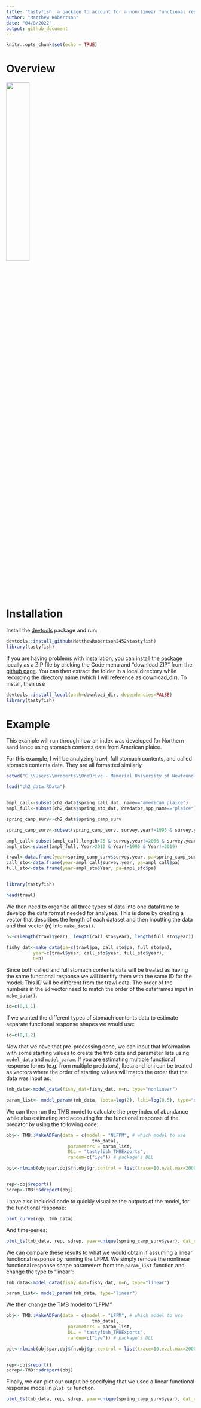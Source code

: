```yaml
---
title: 'tastyfish: a package to account for a non-linear functional response when estimating prey dynamics using predator diet data'
author: "Matthew Robertson"
date: "04/8/2022"
output: github_document
---
```


```r
knitr::opts_chunk$set(echo = TRUE)
```

# Overview

![](C:\\Users\\mroberts\\OneDrive - Memorial University of Newfoundland\\Marine Institute\\Dissertation Plans\\Chapter 2\\Package\\hexsticker_tastyfish.png){width=35%}

# Installation

Install the [devtools](https://cran.r-project.org/web/packages/devtools/index.html) package and run:

```r
devtools::install_github(MatthewRobertson2452\tastyfish)
library(tastyfish)
```

If you are having problems with installation, you can install the package locally as a ZIP file by clicking the Code menu and "download ZIP" from the [github page](https://github.com/MatthewRobertson2452/tastyfish). You can then extract the folder in a local directory while recording the directory name (which I will reference as download_dir). To install, then use

```r
devtools::install_local(path=download_dir, dependencies=FALSE)
library(tastyfish)
```

# Example

This example will run through how an index was developed for Northern sand lance using stomach contents data from American plaice. 

For this example, I will be analyzing trawl, full stomach contents, and called stomach contents data. They are all formatted similarly

```r
setwd("C:\\Users\\mroberts\\OneDrive - Memorial University of Newfoundland\\Marine Institute\\Dissertation Plans\\Chapter 2\\Stomach-Content-Simulation\\New Parameterization")

load("ch2_data.RData")


ampl_call<-subset(ch2_data$spring_call_dat, name=="american plaice")
ampl_full<-subset(ch2_data$spring_sto_dat, Predator_spp_name=="plaice")

spring_camp_surv<-ch2_data$spring_camp_surv

spring_camp_surv<-subset(spring_camp_surv, survey.year!=1995 & survey.year!=2019)

ampl_call<-subset(ampl_call,length>25 & survey.year!=2006 & survey.year!=2016 & survey.year!=2017 & survey.year!=2018 & survey.year!=1995 & survey.year!=2019)
ampl_sto<-subset(ampl_full, Year>2012 & Year!=1995 & Year!=2019)

trawl<-data.frame(year=spring_camp_surv$survey.year, pa=spring_camp_surv$trawl_pa)
call_sto<-data.frame(year=ampl_call$survey.year, pa=ampl_call$pa)
full_sto<-data.frame(year=ampl_sto$Year, pa=ampl_sto$pa)


library(tastyfish)
```

```r
head(trawl)
```

We then need to organize all three types of data into one dataframe to develop the data format needed for analyses. This is done by creating a vector that describes the length of each dataset and then inputting the data and that vector (n) into `make_data()`.

```r
n<-c(length(trawl$year), length(call_sto$year), length(full_sto$year))

fishy_dat<-make_data(pa=c(trawl$pa, call_sto$pa, full_sto$pa),
          year=c(trawl$year, call_sto$year, full_sto$year),
          n=n)
```

Since both called and full stomach contents data will be treated as having the same functional response we will identify them with the same ID for the model. This ID will be different from the trawl data. The order of the numbers in the `id` vector need to match the order of the dataframes input in `make_data()`. 

```r
id=c(0,1,1)
```

If we wanted the different types of stomach contents data to estimate separate functional response shapes we would use: 

```r
id=c(0,1,2)
```

Now that we have that pre-processing done, we can input that information with some starting values to create the tmb data and parameter lists using `model_data` and `model_param`. If you are estimating multiple functional response forms (e.g. from multiple predators), lbeta and lchi can be treated as vectors where the order of starting values will match the order that the data was input as.

```r
tmb_data<-model_data(fishy_dat=fishy_dat, n=n, type="nonlinear")

param_list<- model_param(tmb_data, lbeta=log(2), lchi=log(0.5), type="nonlinear")
```

We can then run the TMB model to calculate the prey index of abundance while also estimating and accouting for the functional response of the predator by using the following code:

```r

obj<- TMB::MakeADFun(data = c(model = "NLFPM", # which model to use
                                tmb_data),
                       parameters = param_list,
                       DLL = "tastyfish_TMBExports", 
                       random=c("iye")) # package's DLL

opt<-nlminb(obj$par,obj$fn,obj$gr,control = list(trace=10,eval.max=2000,iter.max=1000),silent=TRUE)


rep<-obj$report()
sdrep<-TMB::sdreport(obj)
```

I have also included code to quickly visualize the outputs of the model, for the functional response:

```r
plot_curve(rep, tmb_data)
```

And time-series:

```r
plot_ts(tmb_data, rep, sdrep, year=unique(spring_camp_surv$year), dat_names=c("Trawl","Called","Full"), type="nonlinear")
```

We can compare these results to what we would obtain if assuming a linear functional response by running the LFPM. We simply remove the nonlinear functional response shape parameters from the `param_list` function and change the type to "linear":

```r
tmb_data<-model_data(fishy_dat=fishy_dat, n=n, type="linear")

param_list<- model_param(tmb_data, type="linear")
```

We then change the TMB model to "LFPM"

```r

obj<- TMB::MakeADFun(data = c(model = "LFPM", # which model to use
                                tmb_data),
                       parameters = param_list,
                       DLL = "tastyfish_TMBExports", 
                       random=c("iye")) # package's DLL

opt<-nlminb(obj$par,obj$fn,obj$gr,control = list(trace=10,eval.max=2000,iter.max=1000),silent=TRUE)


rep<-obj$report()
sdrep<-TMB::sdreport(obj)
```

Finally, we can plot our output be specifying that we used a linear functional response model in `plot_ts` function.

```r
plot_ts(tmb_data, rep, sdrep, year=unique(spring_camp_surv$year), dat_names=c("Trawl","Called","Full"), type="linear")
```


